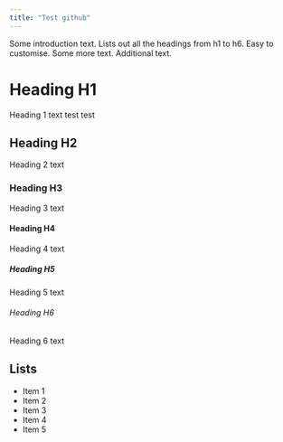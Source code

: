 ```yaml
---
title: "Test github"
---
```


Some introduction text. Lists out all the headings from h1 to h6. Easy to customise. Some more text. Additional text.

# Heading H1
Heading 1 text test test

## Heading H2
Heading 2 text

### Heading H3
Heading 3 text

#### Heading H4
Heading 4 text

##### Heading H5
Heading 5 text

###### Heading H6
Heading 6 text

## Lists
- Item 1
- Item 2
- Item 3
- Item 4
- Item 5
